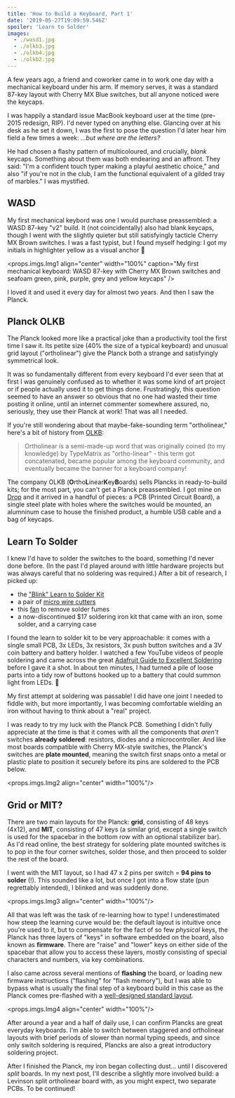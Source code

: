 ```yaml
---
title: 'How to Build a Keyboard, Part 1'
date: '2019-05-27T19:09:59.546Z'
spoiler: 'Learn to Solder'
images:
  - ./wasd1.jpg
  - ./olkb3.jpg
  - ./olkb4.jpg
  - ./olkb2.jpg
---
```


A few years ago, a friend and coworker came in to work one day with a mechanical keyboard under his arm. If memory serves, it was a standard 87-key layout with Cherry MX Blue switches, but all anyone noticed were the keycaps.

I was happily a standard issue MacBook keyboard user at the time (pre-2015 redesign, RIP). I'd never typed on anything else. Glancing over at his desk as he set it down, I was the first to pose the question I'd later hear him field a few times a week: _...but where are the letters?_

He had chosen a flashy pattern of multicoloured, and crucially, _blank_ keycaps. Something about them was both endearing and an affront. They said: "I'm a confident touch typer making a playful aesthetic choice," and also "if you're not in the club, I am the functional equivalent of a gilded tray of marbles." I was mystified.

## WASD

My first mechanical keybord was one I would purchase preassembled: a WASD 87-key "v2" build. It (not coincidentally) also had blank keycaps, though I went with the slightly quieter but still satisfyingly tacticle Cherry MX Brown switches. I was a fast typist, but I found myself hedging: I got my initials in highlighter yellow as a visual anchor 💛

<props.imgs.Img1 align="center" width="100%" caption="My first mechanical keyboard: WASD 87-key with Cherry MX Brown switches and seafoam green, pink, purple, grey and yellow keycaps" />

<!-- ![My first mechanical keyboard: WASD 87-key with Cherry MX Brown switches and seafoam green, pink, purple, grey and yellow keycaps](./wasd1.jpg) -->

I loved it and used it every day for almost two years. And then I saw the Planck.

## Planck OLKB

The Planck looked more like a practical joke than a productivity tool the first time I saw it. Its petite size (40% the size of a typical keyboard) and unusual grid layout ("ortholinear") give the Planck both a strange and satisfyingly symmetrical look.

It was so fundamentally different from every keyboard I'd ever seen that at first I was genuinely confused as to whether it was some kind of art project or if people actually used it to get things done. Frustratingly, this question seemed to have an answer so obvious that no one had wasted their time posting it online, until an internet commenter somewhere assured, no, seriously, they use their Planck at work! That was all I needed.

If you're still wondering about that maybe-fake-sounding term "ortholinear," here's a bit of history from [OLKB](https://olkb.com/reference/primer):

> Ortholinear is a semi-made-up word that was originally coined (to my knowledge) by TypeMatrix as "ortho-linear" - this term got concatenated, became popular among the keyboard community, and eventually became the banner for a keyboard company!

The company OLKB (**O**rtho**L**inear**K**ey**B**oards) sells Plancks in ready-to-build kits; for the most part, you can't get a Planck preassembled. I got mine on [Drop](https://drop.com/buy/planck-mechanical-keyboard) and it arrived in a handful of pieces: a PCB (Printed Circuit Board), a single steel plate with holes where the switches would be mounted, an alumninum case to house the finished product, a humble USB cable and a bag of keycaps.

## Learn To Solder

I knew I'd have to solder the switches to the board, something I'd never done before. (In the past I'd played around with little hardware projects but was always careful that no soldering was required.) After a bit of research, I picked up:

- the ["Blink" Learn to Solder Kit](https://www.amazon.com/gp/product/B017S00DJ2/ref=ppx_yo_dt_b_asin_title_o07_s00?ie=UTF8&psc=1)
- a pair of [micro wire cutters](https://www.amazon.com/gp/product/B00FZPDG1K/ref=ppx_yo_dt_b_asin_title_o06_s00?ie=UTF8&psc=1)
- this [fan](https://www.amazon.com/gp/product/B0711LFYJ1/ref=ppx_yo_dt_b_asin_title_o09_s00?ie=UTF8&psc=1) to remove solder fumes
- a now-discontinued \$17 soldering iron kit that came with an iron, some solder, and a carrying case

I found the learn to solder kit to be very approachable: it comes with a single small PCB, 3x LEDs, 3x resistors, 3x push button switches and a 3V coin battery and battery holder. I watched a few YouTube videos of people soldering and came across the great [Adafruit Guide to Excellent Soldering](https://learn.adafruit.com/adafruit-guide-excellent-soldering/common-problems) before I gave it a shot. In about ten minutes, I had turned a pile of loose parts into a tidy row of buttons hooked up to a battery that could summon light from LEDs. 🤯

My first attempt at soldering was passable! I did have one joint I needed to fiddle with, but more importantly, I was becoming comfortable wielding an iron without having to think about a "real" project.

I was ready to try my luck with the Planck PCB. Something I didn't fully appreciate at the time is that it comes with all the components that _aren't_ switches **already soldered**: resistors, diodes and a microcontroller. And like most boards compatible with Cherry MX-style switches, the Planck's switches are **plate mounted**, meaning the switch first snaps onto a metal or plastic plate to position it securely before its pins are soldered to the PCB below.

<props.imgs.Img2 align="center" width="100%"/>

## Grid or MIT?

There are two main layouts for the Planck: **grid**, consisting of 48 keys (4x12), and **MIT**, consisting of 47 keys (a similar grid, except a single switch is used for the spacebar in the bottom row with an optional stabilizer bar). As I'd read online, the best strategy for soldering plate mounted switches is to pop in the four corner switches, solder those, and then proceed to solder the rest of the board.

I went with the MIT layout, so I had 47 x 2 pins per switch = **94 pins to solder** (!). This sounded like a lot, but once I got into a flow state (pun regrettably intended), I blinked and was suddenly done.

<props.imgs.Img3 align="center" width="100%"/>

All that was left was the task of re-learning how to type! I underestimated how steep the learning curve would be: the default layout is intuitive once you're used to it, but to compensate for the fact of so few _physical_ keys, the Planck has three layers of "keys" in software embedded on the board, also known as **firmware**. There are "raise" and "lower" keys on either side of the spacebar that allow you to access these layers, mostly consisting of special characters and numbers, via key combinations.

I also came across several mentions of **flashing** the board, or loading new firmware instructions ("flashing" for "flash memory"), but I was able to bypass what is usually the final step of a keyboard build in this case as the Planck comes pre-flashed with a [well-designed standard layout](https://qmk.fm/keyboards/planck/).

<props.imgs.Img4 align="center" width="100%"/>

After around a year and a half of daily use, I can confirm Plancks are great everyday keyboards. I'm able to switch between staggered and ortholinear layouts with brief periods of slower than normal typing speeds, and since only switch soldering is required, Plancks are also a great introductory soldering project.

After I finished the Planck, my iron began collecting dust... until I discovered _split_ boards. In my next post, I'll describe a slightly more involved build: a Levinson split ortholinear board with, as you might expect, two separate PCBs. To be continued!
